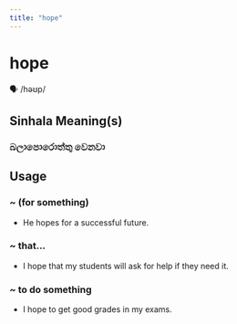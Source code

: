 ```yaml
---
title: "hope"
---
```


# hope

🗣️ /həʊp/

## Sinhala Meaning(s)

### බලාපොරොත්තු වෙනවා

## Usage

### ~ (for something)

- He hopes for a successful future.


### ~ that...

- I hope that my students will ask for help if they need it.


### ~ to do something

- I hope to get good grades in my exams.

